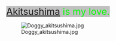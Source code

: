 <span style="background:silver; font-size:180%; color:lime;">
[http://kancolle.wikia.com/wiki/Akitsushima Akitsushima] is my love.
</span>





[[File:Doggy_akitsushima.jpg|left]]